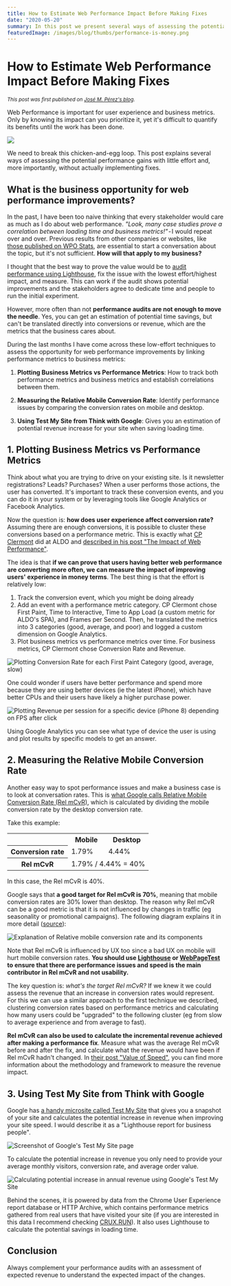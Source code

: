 ```yaml
---
title: How to Estimate Web Performance Impact Before Making Fixes
date: "2020-05-20"
summary: In this post we present several ways of assessing the potential performance gains before implementing improvements. This will help building the case and prioritizing performance work.
featuredImage: /images/blog/thumbs/performance-is-money.png
---
```


# How to Estimate Web Performance Impact Before Making Fixes

<small><i>This post was first published on <a href="https://jmperezperez.com/assess-performance-impact/">José M. Pérez's blog</a>.</i></small>

Web Performance is important for user experience and business metrics. Only by knowing its impact can you prioritize it, yet it's difficult to quantify its benefits until the work has been done.

![](thumbs/performance-is-money.png)

We need to break this chicken-and-egg loop. This post explains several ways of assessing the potential performance gains with little effort and, more importantly, without actually implementing fixes.

## What is the business opportunity for web performance improvements?

In the past, I have been too naive thinking that every stakeholder would care as much as I do about web performance. *"Look, many case studies prove a correlation between loading time and business metrics!"* - I would repeat over and over. Previous results from other companies or websites, like [those published on WPO Stats](https://wpostats.com/), are essential to start a conversation about the topic, but it's not sufficient. **How will that apply to my business?**

I thought that the best way to prove the value would be to [audit performance using Lighthouse](https://web.dev/measure), fix the issue with the lowest effort/highest impact, and measure. This can work if the audit shows potential improvements and the stakeholders agree to dedicate time and people to run the initial experiment.

However, more often than not **performance audits are not enough to move the needle**. Yes, you can get an estimation of potential time savings, but can't be translated directly into conversions or revenue, which are the metrics that the business cares about.

During the last months I have come across these low-effort techniques to assess the opportunity for web performance improvements by linking performance metrics to business metrics:

1. **Plotting Business Metrics vs Performance Metrics**: How to track both performance metrics and business metrics and establish correlations between them.

2. **Measuring the Relative Mobile Conversion Rate**: Identify performance issues by comparing the conversion rates on mobile and desktop.

3. **Using Test My Site from Think with Google**: Gives you an estimation of potential revenue increase for your site when saving loading time.

## 1. Plotting Business Metrics vs Performance Metrics

Think about what you are trying to drive on your existing site. Is it newsletter registrations? Leads? Purchases? When a user performs those actions, the user has converted. It's important to track these conversion events, and you can do it in your system or by leveraging tools like Google Analytics or Facebook Analytics.

Now the question is: **how does user experience affect conversion rate?** Assuming there are enough conversions, it is possible to cluster these conversions based on a performance metric. This is exactly what [CP Clermont](https://twitter.com/cpclermont) did at ALDO and [described in his post "The Impact of Web Performance"](https://simplified.dev/performance/impact-of-web-performance).

The idea is that **if we can prove that users having better web performance are converting more often, we can measure the impact of improving users' experience in money terms**. The best thing is that the effort is relatively low:

1. Track the conversion event, which you might be doing already
2. Add an event with a performance metric category. CP Clermont chose First Paint, Time to Interactive, Time to App Load (a custom metric for ALDO's SPA), and Frames per Second. Then, he translated the metrics into 3 categories (good, average, and poor) and logged a custom dimension on Google Analytics.
3. Plot business metrics vs performance metrics over time. For business metrics, CP Clermont chose Conversion Rate and Revenue.

![Plotting Conversion Rate for each First Paint Category (good, average, slow)](thumbs/assess-performance-impact_simplified-first-paint-cr.png)

One could wonder if users have better performance and spend more because they are using better devices (ie the latest iPhone), which have better CPUs and their users have likely a higher purchase power.

![Plotting Revenue per session for a specific device (iPhone 8) depending on FPS after click](thumbs/assess-performance-impact_simplified-iphone8-dollar-per-session.png)

Using Google Analytics you can see what type of device the user is using and plot results by specific models to get an answer.

## 2. Measuring the Relative Mobile Conversion Rate

Another easy way to spot performance issues and make a business case is to look at conversation rates. This is [what Google calls Relative Mobile Conversion Rate (Rel mCvR)](https://www.blog.google/products/marketingplatform/analytics/mobile-challenge-and-how-measure-it/), which is calculated by dividing the mobile conversion rate by the desktop conversion rate.

Take this example:

<table style={{margin:"0 auto 1rem"}}>
    <tr>
        <td></td>
        <th scope="col" style={{fontWeight: "bold",textAlign:"right",padding:"0.5em 1em"}}>Mobile</th>
        <th scope="col" style={{fontWeight: "bold",textAlign:"right",padding:"0.5em 1em"}}>Desktop</th>
    </tr>
    <tr>
        <th style={{fontWeight:"bold",textAlign:"left",padding:"0.5em 1em"}} scope="row">Conversion rate</th>
        <td style={{textAlign:"right",padding:"0.5em 1em"}}>1.79%</td>
        <td style={{textAlign:"right",padding:"0.5em 1em"}}>4.44%</td>
    </tr>
    <tr>
        <th style={{fontWeight:"bold",textAlign:"left",padding:"0.5em 1em"}} scope="row">Rel mCvR</th>
        <td style={{fontWeight:"bold",textAlign:"right",padding:"0.5em 1em"}} colspan="2">1.79% / 4.44% = 40%</td>
    </tr>
</table>

In this case, the Rel mCvR is 40%.

Google says that **a good target for Rel mCvR is 70%**, meaning that mobile conversion rates are 30% lower than desktop. The reason why Rel mCvR can be a good metric is that it is not influenced by changes in traffic (eg seasonality or promotional campaigns). The following diagram explains it in more detail ([source](https://www.blog.google/products/marketingplatform/analytics/mobile-challenge-and-how-measure-it/)):

![Explanation of Relative mobile conversion rate and its components](thumbs/assess-performance-impact_rel-mcvr.png)

Note that Rel mCvR is influenced by UX too since a bad UX on mobile will hurt mobile conversion rates. **You should use [Lighthouse](https://web.dev/measure) or [WebPageTest](https://www.webpagetest.org/) to ensure that there are performance issues and speed is the main contributor in Rel mCvR and not usability.**

The key question is: _what's the target Rel mCvR?_ If we knew it we could assess the revenue that an increase in conversion rates would represent. For this we can use a similar approach to the first technique we described, clustering conversion rates based on performance metrics and calculating how many users could be "upgraded" to the following cluster (eg from slow to average experience and from average to fast).

**Rel mCvR can also be used to calculate the incremental revenue achieved after making a performance fix**. Measure what was the average Rel mCvR before and after the fix, and calculate what the revenue would have been if Rel mCvR hadn't changed.
In [their post "Value of Speed"](https://web.dev/value-of-speed/), you can find more information about the methodology and framework to measure the revenue impact.

## 3. Using Test My Site from Think with Google

Google has [a handy microsite called Test My Site](https://www.thinkwithgoogle.com/feature/testmysite/) that gives you a snapshot of your site and calculates the potential increase in revenue when improving your site speed. I would describe it as a "Lighthouse report for business people".

![Screenshot of Google's Test My Site page](thumbs/assess-performance-impact_test-my-site.png)

To calculate the potential increase in revenue you only need to provide your average monthly visitors, conversion rate, and average order value.

![Calculating potential increase in annual revenue using Google's Test My Site](thumbs/assess-performance-impact_test-my-site-potential-revenue.png)

Behind the scenes, it is powered by data from the Chrome User Experience report database or HTTP Archive, which contains performance metrics gathered from real users that have visited your site (if you are interested in this data I recommend checking [CRUX.RUN](https://crux.run/)). It also uses Lighthouse to calculate the potential savings in loading time.

## Conclusion

Always complement your performance audits with an assessment of expected revenue to understand the expected impact of the changes.
